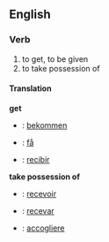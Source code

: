 ==English==

===Verb===
{{en-infl-reg-other-e|receiv|e}}
# to get, to be given
# to take possession of

====Translation====
'''get'''
{{top}}
*{{de}}: [[bekommen]]
*{{sv}}: [[få]]
*{{es}}: [[recibir]]
{{bottom}}

'''take possession of'''
{{top}}
{{mid}}
{{bottom}}

{{checktrans}}

*{{fr}}: [[recevoir]]
*{{io}}: [[recevar]]
*{{it}}: [[accogliere]]